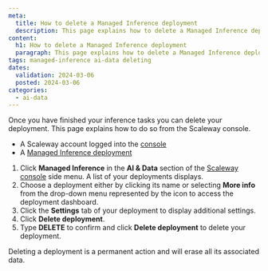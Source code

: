 ```yaml
---
meta:
  title: How to delete a Managed Inference deployment
  description: This page explains how to delete a Managed Inference deployment
content:
  h1: How to delete a Managed Inference deployment
  paragraph: This page explains how to delete a Managed Inference deployment
tags: managed-inference ai-data deleting
dates:
  validation: 2024-03-06
  posted: 2024-03-06
categories:
  - ai-data
---
```


Once you have finished your inference tasks you can delete your deployment. This page explains how to do so from the Scaleway console.

<Macro id="requirements" />

  - A Scaleway account logged into the [console](https://console.scaleway.com/)
  - A [Managed Inference deployment](/ai-data/managed-inference/quickstart/)


1. Click **Managed Inference** in the **AI & Data** section of the [Scaleway console](https://console.scaleway.com/) side menu. A list of your deployments displays.
2. Choose a deployment either by clicking its name or selecting **More info** from the drop-down menu represented by the icon <Icon name="more" /> to access the deployment dashboard.
3. Click the **Settings** tab of your deployment to display additional settings.
4. Click **Delete deployment**.
5. Type **DELETE** to confirm and click **Delete deployment** to delete your deployment. 
 
<Message type="important">
  Deleting a deployment is a permanent action and will erase all its associated data.
</Message>